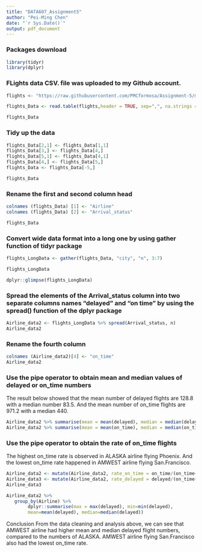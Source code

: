```yaml
---
title: "DATA607_Assignment5"
author: "Pei-Ming Chen"
date: "`r Sys.Date()`"
output: pdf_document
---
```

### Packages download

```r
library(tidyr)
library(dplyr)
```

### FLights data CSV. file was uploaded to my Github account. 

```r
flights <- "https://raw.githubusercontent.com/PMCformosa/Assignment-5/main/Data_Flights.csv"

flights_Data <- read.table(flights,header = TRUE, sep=",", na.strings = c("","NA"))

flights_Data 
```

### Tidy up the data 

```r
flights_Data[2,1] <- flights_Data[1,1]
flights_Data[3,] <- flights_Data[4,] 
flights_Data[5,1] <- flights_Data[4,1]
flights_Data[4,] <- flights_Data[5,] 
flights_Data <- flights_Data[-5,]

flights_Data 
```

### Rename the first and second column head
```r
colnames (flights_Data) [1] <- "Airline"
colnames (flights_Data) [2] <- "Arrival_status"

flights_Data

```

### Convert wide data format into a long one by using gather function of tidyr package
```r
flights_LongData <- gather(flights_Data, "city", "n", 3:7)

flights_LongData
```

```r
dplyr::glimpse(flights_LongData)
```
### Spread the elements of the Arrival_status column into two separate columns names "delayed" and "on time" by using the spread() function of the dplyr package
```r
Airline_data2 <- flights_LongData %>% spread(Arrival_status, n)
Airline_data2
```
### Rename the fourth column 
```r
colnames (Airline_data2)[4] <- "on_time"
Airline_data2
```
### Use the pipe operator to obtain mean and median values of delayed or on_time numbers
The result below showed that the mean number of delayed flights are 128.8 with a median number 83.5. And the mean number of on_time flights are 971.2 with a median 440. 
```r
Airline_data2 %>% summarise(mean = mean(delayed), median = median(delayed), n = n())
Airline_data2 %>% summarise(mean = mean(on_time), median = median(on_time), n = n())

```


### Use the pipe operator to obtain the rate of on_time flights 
The highest on_time rate is observed in ALASKA airline flying Phoenix. And the lowest on_time rate happened in AMWEST airline flying San.Francisco. 

```r
Airline_data2 <- mutate(Airline_data2, rate_on_time = on_time/(on_time+delayed))
Airline_data3 <- mutate(Airline_data2, rate_delayed = delayed/(on_time+delayed))
Airline_data3
```

```r
Airline_data2 %>% 
   group_by(Airline) %>% 
        dplyr::summarise(max = max(delayed), min=min(delayed),
        mean=mean(delayed), median=median(delayed))
```

Conclusion 
From the data cleaning and analysis above, we can see that AMWEST airline had higher mean and median delayed flight numbers, compared to the numbers of ALASKA. AMWEST airline flying San.Francisco also had the lowest on_time rate.  
